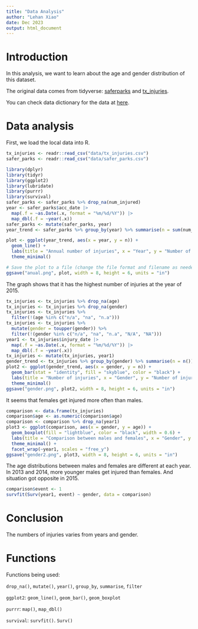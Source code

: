```yaml
---
title: "Data Analysis"
author: "Lehan Xiao"
date: Dec 2023
output: html_document
---
```


# Introduction

In this analysis, we want to learn about the age and gender distribution of this dataset.

The original data comes from tidyverse: [saferparks](https://github.com/rfordatascience/tidytuesday/blob/master/data/2019/2019-09-10/saferparks.csv) and [tx_injuries](https://github.com/rfordatascience/tidytuesday/blob/master/data/2019/2019-09-10/tx_injuries.csv).

You can check data dictionary for the data at [here](https://github.com/rfordatascience/tidytuesday/tree/master/data/2019/2019-09-10#tx_injuriescsv).

# Data analysis

First, we load the local data into R.

```r
tx_injuries <- readr::read_csv("data/tx_injuries.csv")
safer_parks <- readr::read_csv("data/safer_parks.csv")
```

```r
library(dplyr)
library(tidyr)
library(ggplot2)
library(lubridate)
library(purrr)
library(survival)
safer_parks <- safer_parks %>% drop_na(num_injured)
year <- safer_parks$acc_date |>
  map(.f = ~as.Date(.x, format = "%m/%d/%Y")) |>
  map_dbl(.f = ~year(.x))
safer_parks <- mutate(safer_parks, year)
year_trend <- safer_parks %>% group_by(year) %>% summarise(n = sum(num_injured))
```

```r
plot <- ggplot(year_trend, aes(x = year, y = n)) +
  geom_line() +
  labs(title = "Annual number of injuries", x = "Year", y = "Number of injuries") +
  theme_minimal()

# Save the plot to a file (change the file format and filename as needed)
ggsave("anual.png", plot, width = 8, height = 6, units = "in")

```

The graph shows that it has the highest number of injuries at the year of 2015.

```r
tx_injuries <- tx_injuries %>% drop_na(age)
tx_injuries <- tx_injuries %>% drop_na(gender)
tx_injuries <- tx_injuries %>%
  filter(!(age %in% c("n/a", "na", "n.a")))
tx_injuries <- tx_injuries %>%
  mutate(gender = toupper(gender)) %>%
  filter(!(gender %in% c("n/a", "na", "n.a", "N/A", "NA")))
year1 <- tx_injuries$injury_date |>
  map(.f = ~as.Date(.x, format = "%m/%d/%Y")) |>
  map_dbl(.f = ~year(.x))
tx_injuries <- mutate(tx_injuries, year1)
gender_trend <- tx_injuries %>% group_by(gender) %>% summarise(n = n())
plot2 <- ggplot(gender_trend, aes(x = gender, y = n)) +
  geom_bar(stat = "identity", fill = "skyblue", color = "black") +
  labs(title = "Number of injuries", x = "Gender", y = "Number of injuries") +
  theme_minimal()
ggsave("gender.png", plot2, width = 8, height = 6, units = "in")
```

It seems that females get injured more often than males.

```r
comparison <- data.frame(tx_injuries)
comparison$age <- as.numeric(comparison$age)
comparison <- comparison %>% drop_na(year1)
plot3 <- ggplot(comparison, aes(x = gender, y = age)) +
  geom_boxplot(fill = "lightblue", color = "black", width = 0.6) +
  labs(title = "Comparison between males and females", x = "Gender", y = "Age distribution") +
  theme_minimal() +
  facet_wrap(~year1, scales = "free_y")
ggsave("gender2.png", plot3, width = 8, height = 6, units = "in")
```

The age distributions between males and females are different at each year. In 2013 and 2014, more younger males get injured than females. And situation got opposite in 2015.

```r
comparison$event <- 1
survfit(Surv(year1, event) ~ gender, data = comparison)
```

# Conclusion

The numbers of injuries varies from years and gender.

# Functions

Functions being used:

`drop_na()`, `mutate()`, `year()`, `group_by`, `summarise`, `filter`

`ggplot2`: `geom_line()`, `geom_bar()`, `geom_boxplot`

`purrr`: `map()`, `map_dbl()`

`survival`: `survfit()`. `Surv()`
